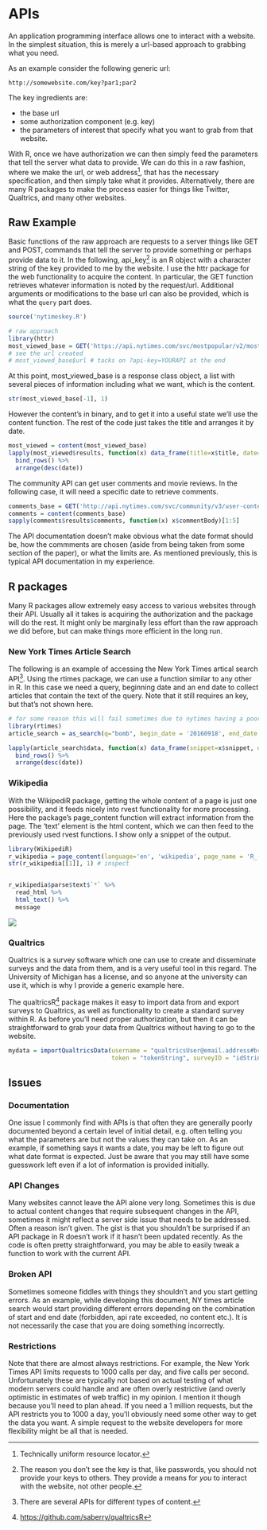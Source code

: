 
# APIs


An <span class="emph">application programming interface</span> allows one to interact with a website.  In the simplest situation, this is merely a url-based approach to grabbing what you need.

As an example consider the following generic url:

`http://somewebsite.com/key?par1;par2`

The key ingredients are:

- the base url
- some authorization component (e.g. key)
- the parameters of interest that specify what you want to grab from that website.

With R, once we have authorization we can then simply feed the parameters that tell the server what data to provide.
We can do this in a raw fashion, where we make the url, or web address[^url], that has the necessary specification, and then simply take what it provides.  Alternatively, there are many R packages to make the process easier for things like Twitter, Qualtrics, and many other websites.


## Raw Example

Basic functions of the raw approach are requests to a server things like GET and POST, commands that tell the server to provide something or perhaps provide data to it.  In the following, <span class="objclass">api_key</span>[^apikey] is an R object with a character string of the key provided to me by the website.  I use the <span class="pack">httr</span> package for the web functionality to acquire the content.  In particular, the <span class="func">GET</span> function retrieves whatever information is noted by the request/url.  Additional arguments or modifications to the base url can also be provided, which is what the `query` part does.

```r
source('nytimeskey.R')
```

```r
# raw approach
library(httr)
most_viewed_base = GET('https://api.nytimes.com/svc/mostpopular/v2/mostviewed/all-sections/30.json', query=list(`api-key`=api_key))
# see the url created
# most_viewed_base$url # tacks on ?api-key=YOURAPI at the end
```

At this point, <span class="objclass">most_viewed_base</span> is a <span class="objclass">response</span> class object, a list with several pieces of information including what we want, which is the content. 

```r
str(most_viewed_base[-1], 1)
```

However the content's in binary, and to get it into a useful state we'll use the <span class="func">content</span> function. The rest of the code just takes the title and arranges it by date.

```r
most_viewed = content(most_viewed_base)
lapply(most_viewed$results, function(x) data_frame(title=x$title, date=x$published_date)) %>% 
  bind_rows() %>% 
  arrange(desc(date))
```

The community API can get user comments and movie reviews.  In the following case, it will need a specific date to retrieve comments.  

```r
comments_base = GET('http://api.nytimes.com/svc/community/v3/user-content/by-date.json', query=list(date=Sys.Date()))
comments = content(comments_base)
sapply(comments$results$comments, function(x) x$commentBody)[1:5]
```

The API documentation doesn't make obvious what the date format should be, how the commments are chosen (aside from being taken from some section of the paper), or what the limits are.  As mentioned previously, this is typical API documentation in my experience.



## R packages

Many R packages allow extremely easy access to various websites through their API.  Usually all it takes is acquiring the authorization and the package will do the rest.  It might only be marginally less effort than the raw approach we did before, but can make things more efficient in the long run.


### New York Times Article Search

The following is an example of accessing the New York Times artical search API[^nytapi].  Using the <span class="pack">rtimes</span> package, we can use a function similar to any other in R. In this case we need a query, beginning date and an end date to collect articles that contain the text of the query. Note that it still requires an key, but that's not shown here.

```r
# for some reason this will fail sometimes due to nytimes having a poor api
library(rtimes)
article_search = as_search(q="bomb", begin_date = '20160918', end_date = '20160919')[-(1:2)]

lapply(article_search$data, function(x) data_frame(snippet=x$snippet, date= x$pub_date)) %>% 
  bind_rows() %>% 
  arrange(desc(date))
```



### Wikipedia

With the <span class="pack">WikipediR</span> package, getting the whole content of a page is just one possibility, and it feeds nicely into rvest functionality for more processing.  Here the package's <span class="func">page_content</span> function will extract information from the page. The 'text' element is the html content, which we can then feed to the previously used <span class="pack">rvest</span> functions.  I show only a snippet of the output.

```r
library(WikipediR)
r_wikipedia = page_content(language='en', 'wikipedia', page_name = 'R_(programming_language)')
str(r_wikipedia[[1]], 1) # inspect


r_wikipedia$parse$text$`*` %>% 
  read_html %>% 
  html_text() %>% 
  message
```

<img src="img/rpage.png" style="display:block; margin: 0 auto;">


### Qualtrics

Qualtrics is a survey software which one can use to create and disseminate surveys and the data from them, and is a very useful tool in this regard.  The University of Michigan has a license, and so anyone at the university can use it, which is why I provide a generic example here.

The <span class="pack">qualtricsR</span>[^qualtricsRLink] package makes it easy to import data from and export surveys to Qualtrics, as well as functionality to create a standard survey within R.  As before you'll need proper authorization, but then it can be straightforward to grab your data from Qualtrics without having to go to the website.

```r
mydata = importQualtricsData(username = "qualtricsUser@email.address#brand",  # example micl@umich.edu#umich
                             token = "tokenString", surveyID = "idString")    # your token from Qualtrics
```

## Issues

### Documentation

One issue I commonly find with APIs is that often they are generally poorly documented beyond a certain level of initial detail, e.g. often telling you what the parameters are but not the values they can take on.  As an example, if something says it wants a date, you may be left to figure out what date format is expected.  Just be aware that you may still have some guesswork left even if a lot of information is provided initially.

### API Changes

Many websites cannot leave the API alone very long.  Sometimes this is due to actual content changes that require subsequent changes in the API, sometimes it might reflect a server side issue that needs to be addressed.  Often a reason isn't given.  The gist is that you shouldn't be surprised if an API package in R doesn't work if it hasn't been updated recently.  As the code is often pretty straightforward, you may be able to easily tweak a function to work with the current API.

### Broken API

Sometimes someone fiddles with things they shouldn't and you start getting errors.  As an example, while developing this document, NY times article search would start providing different errors depending on the combination of start and end date (forbidden, api rate exceeded, no content etc.).  It is not necessarily the case that you are doing something incorrectly.


### Restrictions

Note that there are almost always restrictions. For example, the New York Times API limits requests to 1000 calls per day, and five calls per second.  Unfortunately these are typically not based on actual testing of what modern servers could handle and are often overly restrictive (and overly optimistic in estimates of web traffic) in my opinion.   I mention it though because you'll need to plan ahead.  If you need a 1 million requests, but the API restricts you to 1000 a day, you'll obviously need some other way to get the data you want.  A simple request to the website developers for more flexibility might be all that is needed.


[^apikey]: The reason you don't see the key is that, like passwords, you should not provide your keys to others. They provide a means for *you* to interact with the website, not other people.
[^nytapi]: There are several APIs for different types of content.
[^qualtricsRLink]: [https://github.com/saberry/qualtricsR](https://github.com/saberry/qualtricsR)
[^url]: Technically <span class="emph">uniform resource locator</span>.
